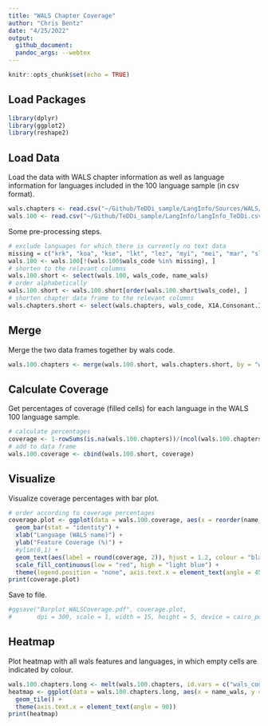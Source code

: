 ```yaml
---
title: "WALS Chapter Coverage"
author: "Chris Bentz"
date: "4/25/2022"
output:
  github_document:
  pandoc_args: --webtex
---
```


```r
knitr::opts_chunk$set(echo = TRUE)
```

## Load Packages
```r
library(dplyr)
library(ggplot2)
library(reshape2)
```

## Load Data
Load the data with WALS chapter information as well as language information for languages included in the 100 language sample (in csv format).
```r
wals.chapters <- read.csv("~/Github/TeDDi_sample/LangInfo/Sources/WALS/WALS_languages_chapters.csv", header = T, na.strings = c("", "NA"))
wals.100 <- read.csv("~/Github/TeDDi_sample/LangInfo/langInfo_TeDDi.csv")
```

Some pre-processing steps.
```r
# exclude languages for which there is currently no text data
missing = c("krk", "koa", "kse", "lkt", "lez", "myi", "mei", "mar", "sla", "ond", "tuk")
wals.100 <- wals.100[!(wals.100$wals_code %in% missing), ]
# shorten to the relevant columns
wals.100.short <- select(wals.100, wals_code, name_wals)
# order alphabetically
wals.100.short <- wals.100.short[order(wals.100.short$wals_code), ]
# shorten chapter data frame to the relevant columns
wals.chapters.short <- select(wals.chapters, wals_code, X1A.Consonant.Inventories:X79B.Suppletion.in.Imperatives.and.Hortatives)
```

## Merge
Merge the two data frames together by wals code.
```r
wals.100.chapters <- merge(wals.100.short, wals.chapters.short, by = "wals_code")
```

## Calculate Coverage
Get percentages of coverage (filled cells) for each language in the WALS 100 language sample.
```r
# calculate percentages
coverage <- 1-rowSums(is.na(wals.100.chapters))/(ncol(wals.100.chapters)-2)
# add to data frame
wals.100.coverage <- cbind(wals.100.short, coverage)
```

## Visualize
Visualize coverage percentages with bar plot.
```r
# order according to coverage percentages
coverage.plot <- ggplot(data = wals.100.coverage, aes(x = reorder(name_wals, -coverage), y = coverage , fill = coverage)) + 
  geom_bar(stat = "identity") +
  xlab("Language (WALS name)") +
  ylab("Feature Coverage (%)") +
  #ylim(0,1) +
  geom_text(aes(label = round(coverage, 2)), hjust = 1.2, colour = "black", angle = 90) +
  scale_fill_continuous(low = "red", high = "light blue") +
  theme(legend.position = "none", axis.text.x = element_text(angle = 45, vjust = 1, hjust=1))
print(coverage.plot)
```

Save to file.
```r
#ggsave("Barplot_WALSCoverage.pdf", coverage.plot, 
#       dpi = 300, scale = 1, width = 15, height = 5, device = cairo_pdf)
```

## Heatmap
Plot heatmap with all wals features and languages, in which empty cells are indicated by colour.
```r
wals.100.chapters.long <- melt(wals.100.chapters, id.vars = c("wals_code", "name_wals"))
heatmap <- ggplot(data = wals.100.chapters.long, aes(x = name_wals, y = variable, fill = is.na(value))) +
  geom_tile() +
  theme(axis.text.x = element_text(angle = 90))
print(heatmap)
```